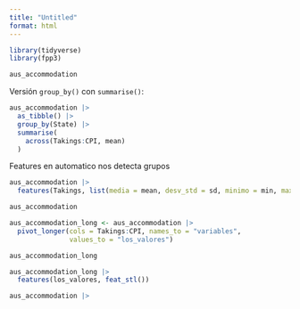 ```yaml
---
title: "Untitled"
format: html
---
```


```r
library(tidyverse)
library(fpp3)
```


```r
aus_accommodation
```

Versión `group_by()` con `summarise()`:
```r
aus_accommodation |> 
  as_tibble() |> 
  group_by(State) |> 
  summarise(
    across(Takings:CPI, mean)
  )
```

Features en automatico nos detecta grupos


```r
aus_accommodation |> 
  features(Takings, list(media = mean, desv_std = sd, minimo = min, maximo = max))
```


```r
aus_accommodation

aus_accommodation_long <- aus_accommodation |> 
  pivot_longer(cols = Takings:CPI, names_to = "variables",
               values_to = "los_valores")

aus_accommodation_long

```

```r
aus_accommodation_long |> 
  features(los_valores, feat_stl())
```
```r
aus_accommodation |> 
  
```



